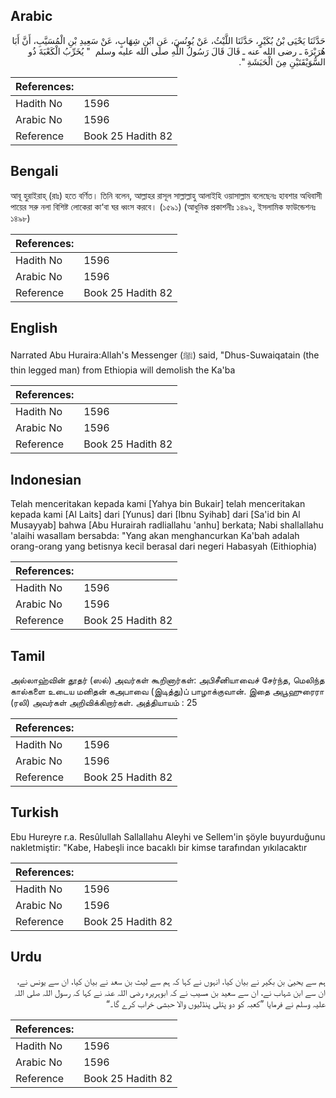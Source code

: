 ## Arabic


<div dir="rtl" lang="ar" style={{fontSize:'larger',backgroundColor:'#f8f9fa',padding:20}}>
حَدَّثَنَا يَحْيَى بْنُ بُكَيْرٍ، حَدَّثَنَا اللَّيْثُ، عَنْ يُونُسَ، عَنِ ابْنِ شِهَابٍ، عَنْ سَعِيدِ بْنِ الْمُسَيَّبِ، أَنَّ أَبَا هُرَيْرَةَ ـ رضى الله عنه ـ قَالَ قَالَ رَسُولُ اللَّهِ صلى الله عليه وسلم ‏ "‏ يُخَرِّبُ الْكَعْبَةَ ذُو السُّوَيْقَتَيْنِ مِنَ الْحَبَشَةِ ‏"‏‏.‏
</div>
<div style={{backgroundColor:'#f8f9fa',padding:20, marginBottom: 10}}><table> <thead> <tr> <th>References:</th> <th></th> </tr> </thead> <tbody><tr><td>Hadith No</td><td>1596</td></tr><tr><td>Arabic No</td><td>1596</td></tr><tr><td>Reference</td><td>Book 25 Hadith 82</td></tr></tbody></table></div>

## Bengali


<div dir="ltr" lang="bn" style={{fontSize:'larger',backgroundColor:'#f8f9fa',padding:20}}>
আবূ হুরাইরাহ্ (রাঃ) হতে বর্ণিত। তিনি বলেন, আল্লাহর রাসূল সাল্লাল্লাহু আলাইহি ওয়াসাল্লাম বলেছেনঃ হাবশার অধিবাসী পায়ের সরু নলা বিশিষ্ট লোকেরা কা‘বা ঘর ধ্বংস করবে। (১৫৯১) (আধুনিক প্রকাশনীঃ ১৪৯২, ইসলামিক ফাউন্ডেশনঃ ১৪৯৮)
</div>
<div style={{backgroundColor:'#f8f9fa',padding:20, marginBottom: 10}}><table> <thead> <tr> <th>References:</th> <th></th> </tr> </thead> <tbody><tr><td>Hadith No</td><td>1596</td></tr><tr><td>Arabic No</td><td>1596</td></tr><tr><td>Reference</td><td>Book 25 Hadith 82</td></tr></tbody></table></div>

## English


<div dir="ltr" lang="en" style={{fontSize:'larger',backgroundColor:'#f8f9fa',padding:20}}>
Narrated Abu Huraira:Allah's Messenger (ﷺ) said, "Dhus-Suwaiqatain (the thin legged man) from Ethiopia will demolish the Ka'ba
</div>
<div style={{backgroundColor:'#f8f9fa',padding:20, marginBottom: 10}}><table> <thead> <tr> <th>References:</th> <th></th> </tr> </thead> <tbody><tr><td>Hadith No</td><td>1596</td></tr><tr><td>Arabic No</td><td>1596</td></tr><tr><td>Reference</td><td>Book 25 Hadith 82</td></tr></tbody></table></div>

## Indonesian


<div dir="ltr" lang="id" style={{fontSize:'larger',backgroundColor:'#f8f9fa',padding:20}}>
Telah menceritakan kepada kami [Yahya bin Bukair] telah menceritakan kepada kami [Al Laits] dari [Yunus] dari [Ibnu Syihab] dari [Sa'id bin Al Musayyab] bahwa [Abu Hurairah radliallahu 'anhu] berkata; Nabi shallallahu 'alaihi wasallam bersabda: "Yang akan menghancurkan Ka'bah adalah orang-orang yang betisnya kecil berasal dari negeri Habasyah (Eithiophia)
</div>
<div style={{backgroundColor:'#f8f9fa',padding:20, marginBottom: 10}}><table> <thead> <tr> <th>References:</th> <th></th> </tr> </thead> <tbody><tr><td>Hadith No</td><td>1596</td></tr><tr><td>Arabic No</td><td>1596</td></tr><tr><td>Reference</td><td>Book 25 Hadith 82</td></tr></tbody></table></div>

## Tamil


<div dir="ltr" lang="ta" style={{fontSize:'larger',backgroundColor:'#f8f9fa',padding:20}}>
அல்லாஹ்வின் தூதர் (ஸல்) அவர்கள் கூறினார்கள்: அபிசீனியாவைச் சேர்ந்த, மெலிந்த கால்களை உடைய மனிதன் கஅபாவை (இடித்து)ப் பாழாக்குவான். இதை அபூஹுரைரா (ரலி) அவர்கள் அறிவிக்கிறார்கள். அத்தியாயம் : 25
</div>
<div style={{backgroundColor:'#f8f9fa',padding:20, marginBottom: 10}}><table> <thead> <tr> <th>References:</th> <th></th> </tr> </thead> <tbody><tr><td>Hadith No</td><td>1596</td></tr><tr><td>Arabic No</td><td>1596</td></tr><tr><td>Reference</td><td>Book 25 Hadith 82</td></tr></tbody></table></div>

## Turkish


<div dir="ltr" lang="tr" style={{fontSize:'larger',backgroundColor:'#f8f9fa',padding:20}}>
Ebu Hureyre r.a. Resûlullah Sallallahu Aleyhi ve Sellem'in şöyle buyurduğunu nakletmiştir: "Kabe, Habeşli ince bacaklı bir kimse tarafından yıkılacaktır
</div>
<div style={{backgroundColor:'#f8f9fa',padding:20, marginBottom: 10}}><table> <thead> <tr> <th>References:</th> <th></th> </tr> </thead> <tbody><tr><td>Hadith No</td><td>1596</td></tr><tr><td>Arabic No</td><td>1596</td></tr><tr><td>Reference</td><td>Book 25 Hadith 82</td></tr></tbody></table></div>

## Urdu


<div dir="rtl" lang="ur" style={{fontSize:'larger',backgroundColor:'#f8f9fa',padding:20}}>
ہم سے یحییٰ بن بکیر نے بیان کیا، انہوں نے کہا کہ ہم سے لیث بن سعد نے بیان کیا، ان سے یونس نے، ان سے ابن شہاب نے، ان سے سعید بن مسیب نے کہ ابوہریرہ رضی اللہ عنہ نے کہا کہ رسول اللہ صلی اللہ علیہ وسلم نے فرمایا ”کعبہ کو دو پتلی پنڈلیوں والا حبشی خراب کرے گا۔“
</div>
<div style={{backgroundColor:'#f8f9fa',padding:20, marginBottom: 10}}><table> <thead> <tr> <th>References:</th> <th></th> </tr> </thead> <tbody><tr><td>Hadith No</td><td>1596</td></tr><tr><td>Arabic No</td><td>1596</td></tr><tr><td>Reference</td><td>Book 25 Hadith 82</td></tr></tbody></table></div>